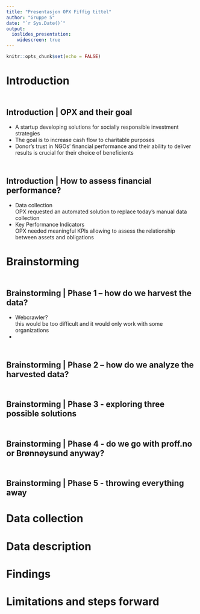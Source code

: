 ```yaml
---
title: "Presentasjon OPX Fiffig tittel"
author: "Gruppe 5"
date: "`r Sys.Date()`"
output: 
  ioslides_presentation:
    widescreen: true
---
```


```r
knitr::opts_chunk$set(echo = FALSE)

```

# Introduction

## <br> Introduction | OPX and their goal
- A startup developing solutions for socially responsible investment strategies
- The goal is to increase cash flow to charitable purposes 
- Donor's trust in NGOs' financial performance and their ability to deliver results is crucial for their choice of beneficients <!-- # Donors' (or: A donor's); beneficiaries --TSO -->

## <br> Introduction | How to assess financial performance?
- Data collection <br> OPX requested an automated solution to replace today's manual data collection
- Key Performance Indicators <br> OPX needed meaningful KPIs allowing to assess the relationship between assets and obligations 


# Brainstorming



## <br> Brainstorming | Phase 1 – how do we harvest the data?
- Webcrawler? <br> this would be too difficult and it would only work with some organizations
- 


## <br> Brainstorming | Phase 2 – how do we analyze the harvested data?

## <br> Brainstorming | Phase 3 - exploring three possible solutions

## <br> Brainstorming | Phase 4 - do we go with proff.no or Brønnøysund anyway?

## <br> Brainstorming | Phase 5 - throwing everything away

# Data collection

# Data description

# Findings

# Limitations and steps forward